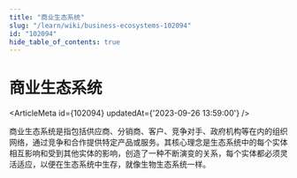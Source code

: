 ```yaml
---
title: "商业生态系统"
slug: "/learn/wiki/business-ecosystems-102094"
id: "102094"
hide_table_of_contents: true
---
```



# 商业生态系统

<ArticleMeta id={102094} updatedAt={'2023-09-26 13:59:00'} />
<div className='border-solid border-b border-t-0 my-4 border-[var(--ifm-color-gray-300)]' />

商业生态系统是指包括供应商、分销商、客户、竞争对手、政府机构等在内的组织网络，通过竞争和合作提供特定产品或服务。其核心理念是生态系统中的每个实体相互影响和受到其他实体的影响，创造了一种不断演变的关系，每个实体都必须灵活适应，以便在生态系统中生存，就像生物生态系统一样。
